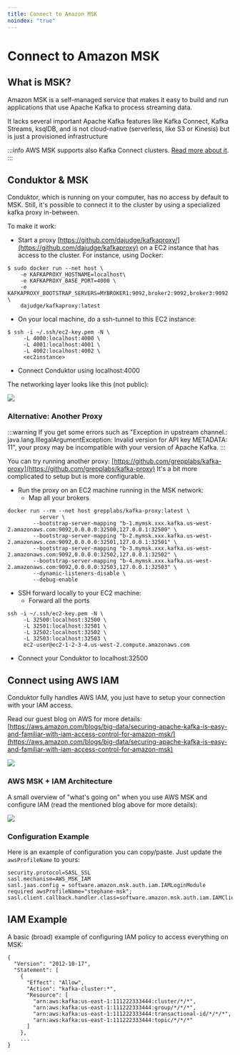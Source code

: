 ```yaml
---
title: Connect to Amazon MSK
noindex: "true"
---
```


# Connect to Amazon MSK

## What is MSK?

Amazon MSK is a self-managed service that makes it easy to build and run applications that use Apache Kafka to process streaming data.&#x20;

It lacks several important Apache Kafka features like Kafka Connect, Kafka Streams, ksqlDB, and is not cloud-native (serverless, like S3 or Kinesis) but is just a provisioned infrastructure

:::info
AWS MSK supports also Kafka Connect clusters.
[Read more about it](https://aws.amazon.com/blogs/aws/introducing-amazon-msk-connect-stream-data-to-and-from-your-apache-kafka-clusters-using-managed-connectors).
:::

## Conduktor & MSK

Conduktor, which is running on your computer, has no access by default to MSK. Still, it's possible to connect it to the cluster by using a specialized kafka proxy in-between.

To make it work:

- Start a proxy [https://github.com/dajudge/kafkaproxy/](https://github.com/dajudge/kafkaproxy) on a EC2 instance that has access to the cluster. For instance, using Docker:

```
$ sudo docker run --net host \
    -e KAFKAPROXY_HOSTNAME=localhost\
    -e KAFKAPROXY_BASE_PORT=4000 \
    -e KAFKAPROXY_BOOTSTRAP_SERVERS=MYBROKER1:9092,broker2:9092,broker3:9092 \
    dajudge/kafkaproxy:latest

```

- On your local machine, do a ssh-tunnel to this EC2 instance:

```
$ ssh -i ~/.ssh/ec2-key.pem -N \
     -L 4000:localhost:4000 \
     -L 4001:localhost:4001 \
     -L 4002:localhost:4002 \
     <ec2instance>
```

- Connect Conduktor using localhost:4000

The networking layer looks like this (not public):

![](../../assets/screenshot-2021-10-06-at-22.37.03.png)

### Alternative: Another Proxy

:::warning
If you get some errors such as "Exception in upstream channel.:
java.lang.IllegalArgumentException: Invalid version for API key METADATA: 11", your proxy may be
incompatible with your version of Apache Kafka.
:::

You can try running another proxy: [https://github.com/grepplabs/kafka-proxy](https://github.com/grepplabs/kafka-proxy) It's a bit more complicated to setup but is more configurable.

- Run the proxy on an EC2 machine running in the MSK network:
  - Map all your brokers

```
docker run --rm --net host grepplabs/kafka-proxy:latest \
          server \
        --bootstrap-server-mapping "b-1.mymsk.xxx.kafka.us-west-2.amazonaws.com:9092,0.0.0.0:32500,127.0.0.1:32500" \
        --bootstrap-server-mapping "b-2.mymsk.xxx.kafka.us-west-2.amazonaws.com:9092,0.0.0.0:32501,127.0.0.1:32501" \
        --bootstrap-server-mapping "b-3.mymsk.xxx.kafka.us-west-2.amazonaws.com:9092,0.0.0.0:32502,127.0.0.1:32502" \
        --bootstrap-server-mapping "b-4.mymsk.xxx.kafka.us-west-2.amazonaws.com:9092,0.0.0.0:32503,127.0.0.1:32503" \
        --dynamic-listeners-disable \
        --debug-enable

```

- SSH forward locally to your EC2 machine:
  - Forward all the ports

```
ssh -i ~/.ssh/ec2-key.pem -N \
     -L 32500:localhost:32500 \
     -L 32501:localhost:32501 \
     -L 32502:localhost:32502 \
     -L 32503:localhost:32503 \
     ec2-user@ec2-1-2-3-4.us-west-2.compute.amazonaws.com
```

- Connect your Conduktor to localhost:32500

## Connect using AWS IAM

Conduktor fully handles AWS IAM, you just have to setup your connection with your IAM access.

Read our guest blog on AWS for more details: [https://aws.amazon.com/blogs/big-data/securing-apache-kafka-is-easy-and-familiar-with-iam-access-control-for-amazon-msk/](https://aws.amazon.com/blogs/big-data/securing-apache-kafka-is-easy-and-familiar-with-iam-access-control-for-amazon-msk)

![](../../assets/bdb1447-access-control-msk-4.gif)

### AWS MSK + IAM Architecture

A small overview of "what's going on" when you use AWS MSK and configure IAM (read the mentioned blog above for more details):

![](<../../assets/image (46).png>)

### Configuration Example

Here is an example of configuration you can copy/paste. Just update the `awsProfileName` to yours:

```
security.protocol=SASL_SSL
sasl.mechanism=AWS_MSK_IAM
sasl.jaas.config = software.amazon.msk.auth.iam.IAMLoginModule required awsProfileName="stephane-msk";
sasl.client.callback.handler.class=software.amazon.msk.auth.iam.IAMClientCallbackHandler
```

## IAM Example

A basic (broad) example of configuring IAM policy to access everything on MSK:

```
{
  "Version": "2012-10-17",
  "Statement": [
    {
      "Effect": "Allow",
      "Action": "kafka-cluster:*",
      "Resource": [
        "arn:aws:kafka:us-east-1:111222333444:cluster/*/*",
        "arn:aws:kafka:us-east-1:111222333444:group/*/*/*",
        "arn:aws:kafka:us-east-1:111222333444:transactional-id/*/*/*",
        "arn:aws:kafka:us-east-1:111222333444:topic/*/*/*"
      ]
    },
    ...
}
```
